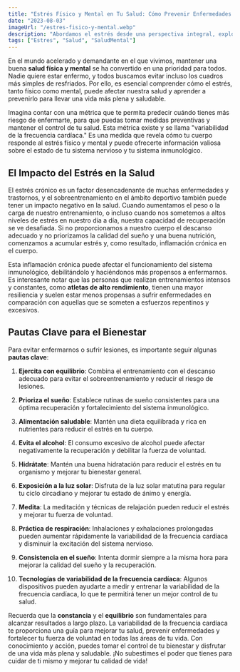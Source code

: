 ```yaml
---
title: "Estrés Físico y Mental en Tu Salud: Cómo Prevenir Enfermedades y Mejorar Tu Fuerza de Voluntad"
date: "2023-08-03"
imageUrl: "/estres-fisico-y-mental.webp"
description: "Abordamos el estrés desde una perspectiva integral, explorando estrategias para la resiliencia tanto física como mental. Descubre cómo enfrentar el estrés de manera efectiva para mantener un equilibrio saludable en tu vida."
tags: ["Estres", "Salud", "SaludMental"]
---
```


<CustomImage
  src="https://raw.githubusercontent.com/sebiten/posts/main/images/estres-fisico-y-mental.webp"
  alt="Estrés Físico y Mental en Tu Salud: Cómo Prevenir Enfermedades y Mejorar Tu Fuerza de Voluntad"
/>

En el mundo acelerado y demandante en el que vivimos, mantener una buena **salud física y mental** se ha convertido en una prioridad para todos. Nadie quiere estar enfermo, y todos buscamos evitar incluso los cuadros más simples de resfriados. Por ello, es esencial comprender cómo el estrés, tanto físico como mental, puede afectar nuestra salud y aprender a prevenirlo para llevar una vida más plena y saludable.

Imagina contar con una métrica que te permita predecir cuándo tienes más riesgo de enfermarte, para que puedas tomar medidas preventivas y mantener el control de tu salud. Esta métrica existe y se llama "variabilidad de la frecuencia cardíaca." Es una medida que revela cómo tu cuerpo responde al estrés físico y mental y puede ofrecerte información valiosa sobre el estado de tu sistema nervioso y tu sistema inmunológico.

## El Impacto del Estrés en la Salud

El estrés crónico es un factor desencadenante de muchas enfermedades y trastornos, y el sobreentrenamiento en el ámbito deportivo también puede tener un impacto negativo en la salud. Cuando aumentamos el peso o la carga de nuestro entrenamiento, o incluso cuando nos sometemos a altos niveles de estrés en nuestro día a día, nuestra capacidad de recuperación se ve desafiada. Si no proporcionamos a nuestro cuerpo el descanso adecuado y no priorizamos la calidad del sueño y una buena nutrición, comenzamos a acumular estrés y, como resultado, inflamación crónica en el cuerpo.

Esta inflamación crónica puede afectar el funcionamiento del sistema inmunológico, debilitándolo y haciéndonos más propensos a enfermarnos. Es interesante notar que las personas que realizan entrenamientos intensos y constantes, como **atletas de alto rendimiento**, tienen una mayor resiliencia y suelen estar menos propensas a sufrir enfermedades en comparación con aquellas que se someten a esfuerzos repentinos y excesivos.

## Pautas Clave para el Bienestar

Para evitar enfermarnos o sufrir lesiones, es importante seguir algunas **pautas clave**:

1. **Ejercita con equilibrio**: Combina el entrenamiento con el descanso adecuado para evitar el sobreentrenamiento y reducir el riesgo de lesiones.

2. **Prioriza el sueño**: Establece rutinas de sueño consistentes para una óptima recuperación y fortalecimiento del sistema inmunológico.

3. **Alimentación saludable**: Mantén una dieta equilibrada y rica en nutrientes para reducir el estrés en tu cuerpo.

4. **Evita el alcohol**: El consumo excesivo de alcohol puede afectar negativamente la recuperación y debilitar la fuerza de voluntad.

5. **Hidrátate**: Mantén una buena hidratación para reducir el estrés en tu organismo y mejorar tu bienestar general.

6. **Exposición a la luz solar**: Disfruta de la luz solar matutina para regular tu ciclo circadiano y mejorar tu estado de ánimo y energía.

7. **Medita**: La meditación y técnicas de relajación pueden reducir el estrés y mejorar tu fuerza de voluntad.

8. **Práctica de respiración**: Inhalaciones y exhalaciones prolongadas pueden aumentar rápidamente la variabilidad de la frecuencia cardíaca y disminuir la excitación del sistema nervioso.

9. **Consistencia en el sueño**: Intenta dormir siempre a la misma hora para mejorar la calidad del sueño y la recuperación.

10. **Tecnologías de variabilidad de la frecuencia cardíaca**: Algunos dispositivos pueden ayudarte a medir y entrenar la variabilidad de la frecuencia cardíaca, lo que te permitirá tener un mejor control de tu salud.

Recuerda que la **constancia** y el **equilibrio** son fundamentales para alcanzar resultados a largo plazo. La variabilidad de la frecuencia cardíaca te proporciona una guía para mejorar tu salud, prevenir enfermedades y fortalecer tu fuerza de voluntad en todas las áreas de tu vida. Con conocimiento y acción, puedes tomar el control de tu bienestar y disfrutar de una vida más plena y saludable. ¡No subestimes el poder que tienes para cuidar de ti mismo y mejorar tu calidad de vida!

<RandomLinks/>
